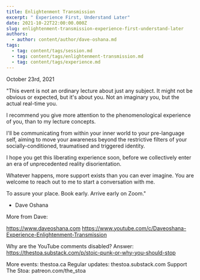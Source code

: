 ```yaml
---
title: Enlightenment Transmission
excerpt: " Experience First, Understand Later"
date: 2021-10-22T22:00:00.000Z
slug: enlightenment-transmission-experience-first-understand-later
authors:
  - author: content/author/dave-oshana.md
tags:
  - tag: content/tags/session.md
  - tag: content/tags/enlightenment-transmission.md
  - tag: content/tags/experience.md
---
```


October 23rd, 2021

"This event is not an ordinary lecture about just any subject. It might not be obvious or expected, but it's about you. Not an imaginary you, but the actual real-time you.

I recommend you give more attention to the phenomenological experience of you, than to my lecture concepts.

I'll be communicating from within your inner world to your pre-language self, aiming to move your awareness beyond the restrictive filters of your socially-conditioned, traumatised and triggered identity.

I hope you get this liberating experience soon, before we collectively enter an era of unprecedented reality disorientation.

Whatever happens, more support exists than you can ever imagine. You are welcome to reach out to me to start a conversation with me.

To assure your place. Book early. Arrive early on Zoom." 

- Dave Oshana

More from Dave: 

https://www.daveoshana.com
https://www.youtube.com/c/Daveoshana-Experience-Enlightenment-Transmission

Why are the YouTube comments disabled? Answer: https://thestoa.substack.com/p/stoic-punk-or-why-you-should-stop

More events: thestoa.ca 
Regular updates: thestoa.substack.com 
Support The Stoa: patreon.com/the_stoa
